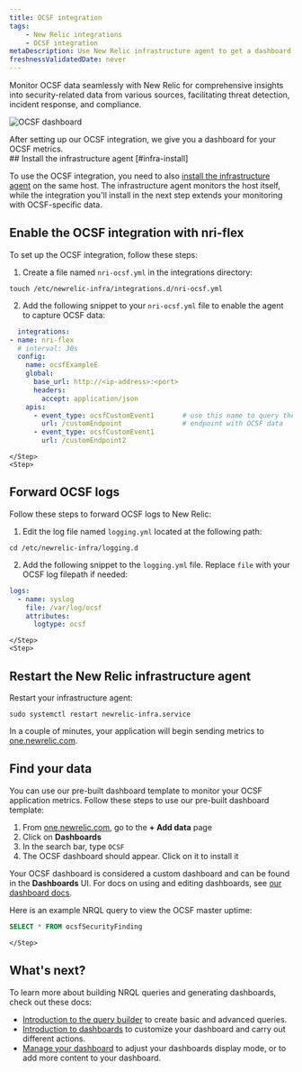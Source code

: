 ```yaml
---
title: OCSF integration
tags:
    - New Relic integrations
    - OCSF integration
metaDescription: Use New Relic infrastructure agent to get a dashboard with metrics from your OCSF format data.
freshnessValidatedDate: never
---
```



Monitor OCSF data seamlessly with New Relic for comprehensive insights into security-related data from various sources, facilitating threat detection, incident response, and compliance. 

<img
    title="OCSF dashboard"
    alt="OCSF dashboard"
    src={ocsfDashboard}
/>
<figcaption>
After setting up our OCSF integration, we give you a dashboard for your OCSF metrics. 
</figcaption>


<Steps>
    <Step>
## Install the infrastructure agent [#infra-install]

To use the OCSF integration, you need to also [install the infrastructure agent](/docs/infrastructure/install-infrastructure-agent/get-started/install-infrastructure-agent-new-relic/) on the same host. The infrastructure agent monitors the host itself, while the integration you'll install in the next step extends your monitoring with OCSF-specific data.
    </Step>
    <Step>

## Enable the OCSF integration with nri-flex

To set up the OCSF integration, follow these steps:

1. Create a file named `nri-ocsf.yml` in the integrations directory:

  ```shell
  touch /etc/newrelic-infra/integrations.d/nri-ocsf.yml
  ```

2. Add the following snippet to your `nri-ocsf.yml` file to enable the agent to capture OCSF data:
  ```yml
    integrations:
  - name: nri-flex
    # interval: 30s
    config:
      name: ocsfExampleE
      global:
        base_url: http://<ip-address>:<port>
        headers:
          accept: application/json
      apis:
        - event_type: ocsfCustomEvent1       # use this name to query the data
          url: /customEndpoint               # endpoint with OCSF data
        - event_type: ocsfCustomEvent1      
          url: /customEndpoint2
  ```
    </Step>
    <Step>

## Forward OCSF logs

Follow these steps to forward OCSF logs to New Relic:

1. Edit the log file named `logging.yml` located at the following path:

  ```shell
  cd /etc/newrelic-infra/logging.d
  ```

2. Add the following snippet to the `logging.yml` file. Replace `file` with your OCSF log filepath if needed:

  ```yml
  logs:
    - name: syslog
      file: /var/log/ocsf
      attributes:
        logtype: ocsf
  ``` 
      
    </Step>
    <Step>
## Restart the New Relic infrastructure agent

Restart your infrastructure agent:

  ```shell
  sudo systemctl restart newrelic-infra.service
  ```

In a couple of minutes, your application will begin sending metrics to [one.newrelic.com](https://one.newrelic.com).        
    </Step>
    <Step>
## Find your data 

You can use our pre-built dashboard template to monitor your OCSF application metrics. Follow these steps to use our pre-built dashboard template:

1. From [one.newrelic.com](https://one.newrelic.com), go to the <DoNotTranslate>**+ Add data**</DoNotTranslate> page
2. Click on <DoNotTranslate>**Dashboards**</DoNotTranslate>
3. In the search bar, type `OCSF`
4. The OCSF dashboard should appear. Click on it to install it

Your OCSF dashboard is considered a custom dashboard and can be found in the <DoNotTranslate>**Dashboards**</DoNotTranslate> UI. For docs on using and editing dashboards, see [our dashboard docs](/docs/query-your-data/explore-query-data/dashboards/introduction-dashboards).

Here is an example NRQL query to view the OCSF master uptime:

```sql
SELECT * FROM ocsfSecurityFinding
```        
    </Step>
</Steps>

## What's next?

To learn more about building NRQL queries and generating dashboards, check out these docs:

* [Introduction to the query builder](/docs/query-your-data/explore-query-data/query-builder/introduction-query-builder) to create basic and advanced queries.
* [Introduction to dashboards](/docs/query-your-data/explore-query-data/dashboards/introduction-dashboards) to customize your dashboard and carry out different actions.
* [Manage your dashboard](/docs/query-your-data/explore-query-data/dashboards/manage-your-dashboard) to adjust your dashboards display mode, or to add more content to your dashboard.